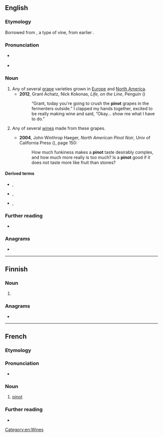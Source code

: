 {{also|Pinot}}
==English==

===Etymology===
Borrowed from {{bor|en|fr|pinot}}, a type of vine, from earlier {{m|fr|pineau}}.

===Pronunciation===
* {{a|US}} {{IPA|en|/ˈpinoʊ/}}
* {{rhymes|en|iːnəʊ}}

===Noun===
{{en-noun|~}}

# Any of several [[grape]] varieties grown in [[Europe]] and [[North America]].
#* '''2012''', Grant Achatz, Nick Kokonas, ''Life, on the Line'', Penguin ({{ISBN|9781101560730}})
#*: “Grant, today you're going to crush the '''pinot''' grapes in the fermenters outside.” I clapped my hands together, excited to be really making wine and said, “Okay… show me what I have to do.”
# {{lb|en|by extension}} Any of several [[wine]]s made from these grapes.
#* '''2004''', John Winthrop Haeger, ''North American Pinot Noir'', Univ of California Press ({{ISBN|9780520930940}}), page 150:
#*: How much funkiness makes a '''pinot''' taste desirably complex, and how much more really is too much? Is a '''pinot''' good if it does not taste more like fruit than stones?

====Derived terms====
* {{l|en|pinot blanc}}, {{l|en|pinot bianco}}
* {{l|en|pinot gris}}, {{l|en|pinot grigio}}
* {{l|en|pinot noir}}, {{l|en|pinot nero}}

===Further reading===
* {{pedia|pinot (grape)}}

===Anagrams===
* {{anagrams|en|a=inopt|Pinto|Point|opt in|opt-in|pinto|piton|point|potin}}

[[Category:en:Wines]]

----

==Finnish==

===Noun===
{{head|fi|noun form}}

# {{fi-form of|pino|case=nominative|pl=plural}}

===Anagrams===
* {{anagrams|fi|a=inopt|ponit|potin|topin}}

----

==French==

===Etymology===
{{af|fr|pin|-ot}}

===Pronunciation===
* {{fr-IPA}}

===Noun===
{{fr-noun|m}}

# [[#English|pinot]]

===Further reading===
* {{R:TLFi}}